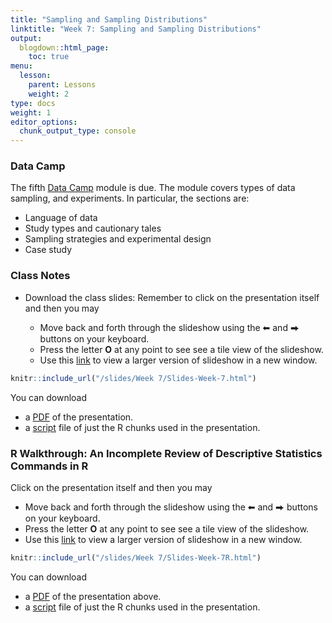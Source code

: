 ```yaml
---
title: "Sampling and Sampling Distributions"
linktitle: "Week 7: Sampling and Sampling Distributions"
output:
  blogdown::html_page:
    toc: true
menu:
  lesson:
    parent: Lessons
    weight: 2
type: docs
weight: 1
editor_options: 
  chunk_output_type: console
---
```


### Data Camp
The fifth [Data Camp](https://www.datacamp.com/){target="_blank"} module is due. The module covers types of data sampling, and experiments. In particular, the sections are:

- Language of data
- Study types and cautionary tales 
- Sampling strategies and experimental design
- Case study

### Class Notes

- Download the class slides: Remember to click on the presentation itself and then you may

  + Move back and forth through the slideshow using the ⬅ and ⮕ buttons on your keyboard.
  + Press the letter **O** at any point to see see a tile view of the slideshow.
  + Use this [link](/slides/Week 7/Slides-Week-7.html){target="_blank"} to view a larger version of slideshow in a new window.
        
```r
knitr::include_url("/slides/Week 7/Slides-Week-7.html")
```

You can download 

- a [PDF](/slides/Week 7/Slides-Week-7.pdf){target="_blank"} of the presentation. 
- a [script](/slides/Week 7/Slides-Week-7.R){target="_blank"} file of just the R chunks used in the presentation.

### R Walkthrough: An Incomplete Review of Descriptive Statistics Commands in R

Click on the presentation itself and then you may

- Move back and forth through the slideshow using the ⬅ and ⮕ buttons on your keyboard.
- Press the letter **O** at any point to see see a tile view of the slideshow.
- Use this [link](/slides/Week 7/Slides-Week-7.html){target="_blank"} to view a larger version of slideshow in a new window.

```r
knitr::include_url("/slides/Week 7/Slides-Week-7R.html")
```

You can download 

- a [PDF](/slides/Week 7/Slides-Week-7R.pdf){target="_blank"} of the presentation above. 
- a [script](/slides/Week 7/Slides-Week-7R.R){target="_blank"} file of just the R chunks used in the presentation.
